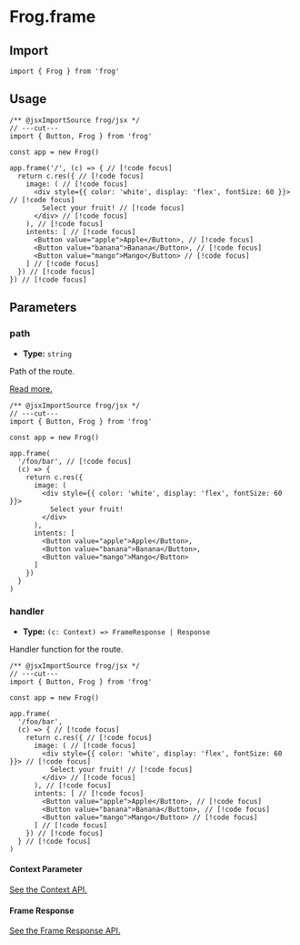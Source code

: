# Frog.frame

## Import

```tsx twoslash
import { Frog } from 'frog'
```

## Usage

```tsx twoslash
/** @jsxImportSource frog/jsx */
// ---cut---
import { Button, Frog } from 'frog'

const app = new Frog()

app.frame('/', (c) => { // [!code focus]
  return c.res({ // [!code focus]
    image: ( // [!code focus]
      <div style={{ color: 'white', display: 'flex', fontSize: 60 }}> // [!code focus]
        Select your fruit! // [!code focus]
      </div> // [!code focus]
    ), // [!code focus]
    intents: [ // [!code focus]
      <Button value="apple">Apple</Button>, // [!code focus]
      <Button value="banana">Banana</Button>, // [!code focus]
      <Button value="mango">Mango</Button> // [!code focus]
    ] // [!code focus]
  }) // [!code focus]
}) // [!code focus]
```

## Parameters

### path

- **Type:** `string`

Path of the route.

[Read more.](/concepts/routing)

```tsx twoslash
/** @jsxImportSource frog/jsx */
// ---cut---
import { Button, Frog } from 'frog'

const app = new Frog()

app.frame(
  '/foo/bar', // [!code focus]
  (c) => {
    return c.res({ 
      image: ( 
        <div style={{ color: 'white', display: 'flex', fontSize: 60 }}> 
          Select your fruit! 
        </div> 
      ), 
      intents: [ 
        <Button value="apple">Apple</Button>, 
        <Button value="banana">Banana</Button>, 
        <Button value="mango">Mango</Button> 
      ] 
    })
  }
) 
```

### handler

- **Type:** `(c: Context) => FrameResponse | Response`

Handler function for the route.

```tsx twoslash
/** @jsxImportSource frog/jsx */
// ---cut---
import { Button, Frog } from 'frog'

const app = new Frog()

app.frame(
  '/foo/bar',
  (c) => { // [!code focus]
    return c.res({ // [!code focus]
      image: ( // [!code focus]
        <div style={{ color: 'white', display: 'flex', fontSize: 60 }}> // [!code focus]
          Select your fruit! // [!code focus]
        </div> // [!code focus]
      ), // [!code focus]
      intents: [ // [!code focus]
        <Button value="apple">Apple</Button>, // [!code focus]
        <Button value="banana">Banana</Button>, // [!code focus]
        <Button value="mango">Mango</Button> // [!code focus]
      ] // [!code focus]
    }) // [!code focus]
  } // [!code focus]
) 
```

#### Context Parameter

[See the Context API.](/reference/frog-frame-context)

#### Frame Response

[See the Frame Response API.](/reference/frog-frame-response)
